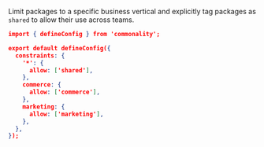Limit packages to a specific business vertical and explicitly tag packages as `shared` to allow their use across teams.

```json .commonality/config.json
import { defineConfig } from 'commonality';

export default defineConfig({
  constraints: {
    '*': {
      allow: ['shared'],
    },
    commerce: {
      allow: ['commerce'],
    },
    marketing: {
      allow: ['marketing'],
    },
  },
});
```
